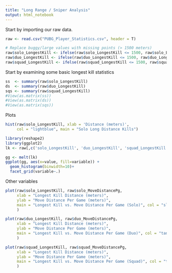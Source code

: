 ---
title: "Long Range / Sniper Analysis"
output: html_notebook
---

Start by importing our raw data.
```{r}
raw <- read.csv("PUBG_Player_Statistics.csv", header = T)

# Replace buggy/large values with missing points (> 1500 meters)
raw$solo_LongestKill <- ifelse(raw$solo_LongestKill <= 1500, raw$solo_LongestKill, NA)
raw$duo_LongestKill <- ifelse(raw$duo_LongestKill <= 1500, raw$duo_LongestKill, NA)
raw$squad_LongestKill <- ifelse(raw$squad_LongestKill <= 1500, raw$squad_LongestKill, NA)

```
Start by examining some basic longest kill statistics
```{r}
ss  <- summary(raw$solo_LongestKill)
ds  <- summary(raw$duo_LongestKill)
sqs <- summary(raw$squad_LongestKill)
#View(as.matrix(ss))
#View(as.matrix(ds))
#View(as.matrix(sqs))
```

Plots
```{r}
hist(raw$solo_LongestKill, xlab = 'Distance (meters)', 
     col = "lightblue", main = "Solo Long Distance Kills")

library(reshape2)
library(ggplot2)
lk <- raw[,c('solo_LongestKill', 'duo_LongestKill', 'squad_LongestKill')]

gg <- melt(lk)
ggplot(gg, aes(x=value, fill=variable)) +
  geom_histogram(binwidth=10)+
  facet_grid(variable~.)
```

Other variables
```{r}
plot(raw$solo_LongestKill, raw$solo_MoveDistancePg, 
     xlab = "Longest Kill Distance (meters)", 
     ylab = "Move Distance Per Game (meters)",
     main = "Longest Kill vs. Move Distance Per Game (Solo)", col = "slategray3"
     )

plot(raw$duo_LongestKill, raw$duo_MoveDistancePg, 
     xlab = "Longest Kill Distance (meters)", 
     ylab = "Move Distance Per Game (meters)",
     main = "Longest Kill vs. Move Distance Per Game (Duo)", col = "tan"
     )

plot(raw$squad_LongestKill, raw$squad_MoveDistancePg, 
     xlab = "Longest Kill Distance (meters)", 
     ylab = "Move Distance Per Game (meters)",
     main = "Longest Kill vs. Move Distance Per Game (Squad)", col = "tomato"
     )
```

